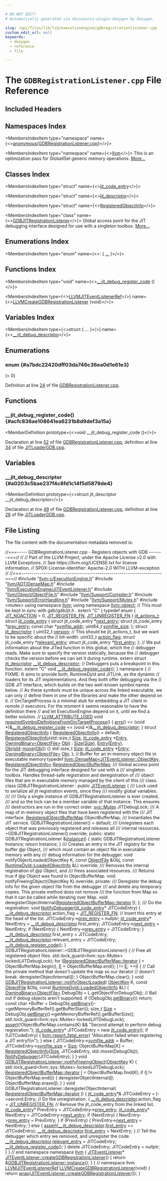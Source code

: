 ```yaml
---

# DO NOT EDIT!
# Automatically generated via docusaurus-plugin-doxygen by Doxygen.

slug: /api/files/lib/lib/executionengine/gdbregistrationlistener-cpp
custom_edit_url: null
keywords:
  - doxygen
  - reference
  - file

---
```





# The `GDBRegistrationListener.cpp` File Reference

<DoxygenPage pluginConfig={pluginConfig}>



## Included Headers

<IncludesList>
<IncludesListItem
  filePath="llvm-c/ExecutionEngine.h"
  permalink="/docs/api/files/include/include/llvm-c/executionengine-h"
  isLocal="true" />
<IncludesListItem
  filePath="llvm/ADT/DenseMap.h"
  permalink="/docs/api/files/include/include/llvm/include/llvm/adt/densemap-h"
  isLocal="true" />
<IncludesListItem
  filePath="llvm/ExecutionEngine/JITEventListener.h"
  permalink="/docs/api/files/include/include/llvm/include/llvm/executionengine/jiteventlistener-h"
  isLocal="true" />
<IncludesListItem
  filePath="llvm/Object/ObjectFile.h"
  permalink="/docs/api/files/include/include/llvm/include/llvm/object/objectfile-h"
  isLocal="true" />
<IncludesListItem
  filePath="llvm/Support/Compiler.h"
  permalink="/docs/api/files/include/include/llvm/include/llvm/support/compiler-h"
  isLocal="true" />
<IncludesListItem
  filePath="llvm/Support/ErrorHandling.h"
  permalink="/docs/api/files/include/include/llvm/include/llvm/support/errorhandling-h"
  isLocal="true" />
<IncludesListItem
  filePath="llvm/Support/Mutex.h"
  permalink="/docs/api/files/include/include/llvm/include/llvm/support/mutex-h"
  isLocal="true" />
<IncludesListItem
  filePath="mutex"
  permalink=""
  isLocal="false" />
</IncludesList>

## Namespaces Index

<MembersIndex>

<MembersIndexItem
  type="namespace"
  name={<><a href="/docs/api/namespaces/anonymous-gdbregistrationlistener-cpp-">anonymous&#123;GDBRegistrationListener.cpp&#125;</a></>}>
</MembersIndexItem>

<MembersIndexItem
  type="namespace"
  name={<><a href="/docs/api/namespaces/llvm">llvm</a></>}>
This is an optimization pass for GlobalISel generic memory operations. <a href="/docs/api/namespaces/llvm/#details">More...</a>
</MembersIndexItem>

</MembersIndex>

## Classes Index

<MembersIndex>

<MembersIndexItem
  type="struct"
  name={<><a href="/docs/api/structs/jit-code-entry">jit_code_entry</a></>}>
</MembersIndexItem>

<MembersIndexItem
  type="struct"
  name={<><a href="/docs/api/structs/jit-descriptor">jit_descriptor</a></>}>
</MembersIndexItem>

<MembersIndexItem
  type="struct"
  name={<><a href="/docs/api/structs/anonymous-namespace-gdbregistrationlistener-cpp-/registeredobjectinfo">RegisteredObjectInfo</a></>}>
</MembersIndexItem>

<MembersIndexItem
  type="class"
  name={<><a href="/docs/api/classes/anonymous-namespace-gdbregistrationlistener-cpp-/gdbjitregistrationlistener">GDBJITRegistrationListener</a></>}>
Global access point for the JIT debugging interface designed for use with a singleton toolbox. <a href="/docs/api/classes/anonymous-namespace-gdbregistrationlistener-cpp-/gdbjitregistrationlistener/#details">More...</a>
</MembersIndexItem>

</MembersIndex>

## Enumerations Index

<MembersIndex>

<MembersIndexItem
  type="enum"
  name={<>:  &#123; <a href="#a7bdc22420dff03da746c36ea0d1e61e3">...</a> &#125;</>}>
</MembersIndexItem>

</MembersIndex>

## Functions Index

<MembersIndex>

<MembersIndexItem
  type="void"
  name={<><a href="#acfc836ae108641ea6231b8d9def3a15a">&#95;&#95;jit&#95;debug&#95;register&#95;code</a> ()</>}>
</MembersIndexItem>

<MembersIndexItem
  type={<><a href="/docs/api/groups/llvmcsupporttypes/#gad4bf262b53178061f7b936e3d1ff43bf">LLVMJITEventListenerRef</a></>}
  name={<><a href="/docs/api/groups/llvmcexecutionengine/#ga9ff6e0b848af7f64c654c8240e1fb4ab">LLVMCreateGDBRegistrationListener</a> (void)</>}>
</MembersIndexItem>

</MembersIndex>

## Variables Index

<MembersIndex>

<MembersIndexItem
  type={<>struct &#123; ... &#125;</>}
  name={<><a href="#a0203c5bae237f4c8fd1c14f5d5879de4">&#95;&#95;jit&#95;debug&#95;descriptor</a></>}>
</MembersIndexItem>

</MembersIndex>


<SectionDefinition>

## Enumerations

### enum  {#a7bdc22420dff03da746c36ea0d1e61e3}

<MemberDefinition
  prototype="enum jit_actions_t ">

<EnumerationList title="Enumeration values">

<Link id="a7bdc22420dff03da746c36ea0d1e61e3ab377153f3ed86c501cb1146c7d22b0d0" />
<EnumerationListItem name="JIT_NOACTION">
 (= 0)
</EnumerationListItem>

<Link id="a7bdc22420dff03da746c36ea0d1e61e3a7ccf38e37a6098410fdc26338f5ff57e" />
<EnumerationListItem name="JIT_REGISTER_FN">

</EnumerationListItem>

<Link id="a7bdc22420dff03da746c36ea0d1e61e3a48c61cea990bfeda4289f748f0f248fc" />
<EnumerationListItem name="JIT_UNREGISTER_FN">

</EnumerationListItem>

</EnumerationList>

Definition at line <a href="#l00024">24</a> of file <a href="/docs/api/files/lib/lib/executionengine/gdbregistrationlistener-cpp">GDBRegistrationListener.cpp</a>.
</MemberDefinition>

</SectionDefinition>

<SectionDefinition>

## Functions

### &#95;&#95;jit&#95;debug&#95;register&#95;code() {#acfc836ae108641ea6231b8d9def3a15a}

<MemberDefinition
  prototype={<>void &#95;&#95;jit&#95;debug&#95;register&#95;code ()</>}>

Declaration at line <a href="#l00052">52</a> of file <a href="/docs/api/files/lib/lib/executionengine/gdbregistrationlistener-cpp">GDBRegistrationListener.cpp</a>, definition at line <a href="/docs/api/files/lib/lib/executionengine/lib/executionengine/orc/lib/executionengine/orc/targetprocess/jitloadergdb-cpp/#l00034">34</a> of file <a href="/docs/api/files/lib/lib/executionengine/lib/executionengine/orc/lib/executionengine/orc/targetprocess/jitloadergdb-cpp">JITLoaderGDB.cpp</a>.
</MemberDefinition>

</SectionDefinition>

<SectionDefinition>

## Variables

### &#95;&#95;jit&#95;debug&#95;descriptor {#a0203c5bae237f4c8fd1c14f5d5879de4}

<MemberDefinition
  prototype={<>struct jit&#95;descriptor &#95;&#95;jit&#95;debug&#95;descriptor</>}>

Declaration at line <a href="#l00049">49</a> of file <a href="/docs/api/files/lib/lib/executionengine/gdbregistrationlistener-cpp">GDBRegistrationListener.cpp</a>, definition at line <a href="/docs/api/files/lib/lib/executionengine/lib/executionengine/orc/lib/executionengine/orc/targetprocess/jitloadergdb-cpp/#l00028">28</a> of file <a href="/docs/api/files/lib/lib/executionengine/lib/executionengine/orc/lib/executionengine/orc/targetprocess/jitloadergdb-cpp">JITLoaderGDB.cpp</a>.
</MemberDefinition>

</SectionDefinition>

## File Listing

The file content with the documentation metadata removed is:

<ProgramListing>

<Link id="l00001" /><CodeLine lineNumber="1"><Highlight kind="comment">//===----- GDBRegistrationListener.cpp - Registers objects with GDB -------===//</Highlight><Highlight kind="normal"></Highlight></CodeLine>
<Link id="l00002" /><CodeLine lineNumber="2"><Highlight kind="normal"></Highlight><Highlight kind="comment">//</Highlight><Highlight kind="normal"></Highlight></CodeLine>
<Link id="l00003" /><CodeLine lineNumber="3"><Highlight kind="normal"></Highlight><Highlight kind="comment">// Part of the LLVM Project, under the Apache License v2.0 with LLVM Exceptions.</Highlight><Highlight kind="normal"></Highlight></CodeLine>
<Link id="l00004" /><CodeLine lineNumber="4"><Highlight kind="normal"></Highlight><Highlight kind="comment">// See https://llvm.org/LICENSE.txt for license information.</Highlight><Highlight kind="normal"></Highlight></CodeLine>
<Link id="l00005" /><CodeLine lineNumber="5"><Highlight kind="normal"></Highlight><Highlight kind="comment">// SPDX-License-Identifier: Apache-2.0 WITH LLVM-exception</Highlight><Highlight kind="normal"></Highlight></CodeLine>
<Link id="l00006" /><CodeLine lineNumber="6"><Highlight kind="normal"></Highlight><Highlight kind="comment">//</Highlight><Highlight kind="normal"></Highlight></CodeLine>
<Link id="l00007" /><CodeLine lineNumber="7"><Highlight kind="normal"></Highlight><Highlight kind="comment">//===----------------------------------------------------------------------===//</Highlight><Highlight kind="normal"></Highlight></CodeLine>
<Link id="l00008" /><CodeLine lineNumber="8"><Highlight kind="normal"></Highlight></CodeLine>
<Link id="l00009" /><CodeLine lineNumber="9"><Highlight kind="normal"></Highlight><Highlight kind="preprocessor">#include &quot;<a href="/docs/api/files/include/include/llvm-c/executionengine-h">llvm-c/ExecutionEngine.h</a>&quot;</Highlight><Highlight kind="normal"></Highlight></CodeLine>
<Link id="l00010" /><CodeLine lineNumber="10"><Highlight kind="normal"></Highlight><Highlight kind="preprocessor">#include &quot;<a href="/docs/api/files/include/include/llvm/include/llvm/adt/densemap-h">llvm/ADT/DenseMap.h</a>&quot;</Highlight><Highlight kind="normal"></Highlight></CodeLine>
<Link id="l00011" /><CodeLine lineNumber="11"><Highlight kind="normal"></Highlight><Highlight kind="preprocessor">#include &quot;<a href="/docs/api/files/include/include/llvm/include/llvm/executionengine/jiteventlistener-h">llvm/ExecutionEngine/JITEventListener.h</a>&quot;</Highlight><Highlight kind="normal"></Highlight></CodeLine>
<Link id="l00012" /><CodeLine lineNumber="12"><Highlight kind="normal"></Highlight><Highlight kind="preprocessor">#include &quot;<a href="/docs/api/files/include/include/llvm/include/llvm/object/objectfile-h">llvm/Object/ObjectFile.h</a>&quot;</Highlight><Highlight kind="normal"></Highlight></CodeLine>
<Link id="l00013" /><CodeLine lineNumber="13"><Highlight kind="normal"></Highlight><Highlight kind="preprocessor">#include &quot;<a href="/docs/api/files/include/include/llvm/include/llvm/support/compiler-h">llvm/Support/Compiler.h</a>&quot;</Highlight><Highlight kind="normal"></Highlight></CodeLine>
<Link id="l00014" /><CodeLine lineNumber="14"><Highlight kind="normal"></Highlight><Highlight kind="preprocessor">#include &quot;<a href="/docs/api/files/include/include/llvm/include/llvm/support/errorhandling-h">llvm/Support/ErrorHandling.h</a>&quot;</Highlight><Highlight kind="normal"></Highlight></CodeLine>
<Link id="l00015" /><CodeLine lineNumber="15"><Highlight kind="normal"></Highlight><Highlight kind="preprocessor">#include &quot;<a href="/docs/api/files/include/include/llvm/include/llvm/support/mutex-h">llvm/Support/Mutex.h</a>&quot;</Highlight><Highlight kind="normal"></Highlight></CodeLine>
<Link id="l00016" /><CodeLine lineNumber="16"><Highlight kind="normal"></Highlight><Highlight kind="preprocessor">#include &lt;mutex&gt;</Highlight><Highlight kind="normal"></Highlight></CodeLine>
<Link id="l00017" /><CodeLine lineNumber="17"><Highlight kind="normal"></Highlight></CodeLine>
<Link id="l00018" /><CodeLine lineNumber="18"><Highlight kind="normal"></Highlight><Highlight kind="keyword">using namespace </Highlight><Highlight kind="normal"><a href="/docs/api/namespaces/llvm">llvm</a>;</Highlight></CodeLine>
<Link id="l00019" /><CodeLine lineNumber="19"><Highlight kind="normal"></Highlight><Highlight kind="keyword">using namespace </Highlight><Highlight kind="normal"><a href="/docs/api/namespaces/llvm/object">llvm::object</a>;</Highlight></CodeLine>
<Link id="l00020" /><CodeLine lineNumber="20"><Highlight kind="normal"></Highlight></CodeLine>
<Link id="l00021" /><CodeLine lineNumber="21"><Highlight kind="normal"></Highlight><Highlight kind="comment">// This must be kept in sync with gdb/gdb/jit.h .</Highlight><Highlight kind="normal"></Highlight></CodeLine>
<Link id="l00022" /><CodeLine lineNumber="22"><Highlight kind="normal"></Highlight><Highlight kind="keyword">extern</Highlight><Highlight kind="normal"> </Highlight><Highlight kind="stringliteral">&quot;C&quot;</Highlight><Highlight kind="normal"> &#123;</Highlight></CodeLine>
<Link id="l00023" /><CodeLine lineNumber="23"><Highlight kind="normal"></Highlight></CodeLine>
<Link id="l00024" /><CodeLine lineNumber="24" lineLink="#a7bdc22420dff03da746c36ea0d1e61e3"><Highlight kind="normal">  </Highlight><Highlight kind="keyword">typedef</Highlight><Highlight kind="normal"> </Highlight><Highlight kind="keyword">enum</Highlight><Highlight kind="normal"> &#123;</Highlight></CodeLine>
<Link id="l00025" /><CodeLine lineNumber="25" lineLink="#a7bdc22420dff03da746c36ea0d1e61e3ab377153f3ed86c501cb1146c7d22b0d0"><Highlight kind="normal">    <a href="/docs/api/files/include/include/llvm/include/llvm/executionengine/include/llvm/executionengine/orc/include/llvm/executionengine/orc/targetprocess/jitloadergdb-h/#a7bdc22420dff03da746c36ea0d1e61e3ab377153f3ed86c501cb1146c7d22b0d0">JIT&#95;NOACTION</a> = 0,</Highlight></CodeLine>
<Link id="l00026" /><CodeLine lineNumber="26" lineLink="#a7bdc22420dff03da746c36ea0d1e61e3a7ccf38e37a6098410fdc26338f5ff57e"><Highlight kind="normal">    <a href="/docs/api/files/include/include/llvm/include/llvm/executionengine/include/llvm/executionengine/orc/include/llvm/executionengine/orc/targetprocess/jitloadergdb-h/#a7bdc22420dff03da746c36ea0d1e61e3a7ccf38e37a6098410fdc26338f5ff57e">JIT&#95;REGISTER&#95;FN</a>,</Highlight></CodeLine>
<Link id="l00027" /><CodeLine lineNumber="27" lineLink="#a7bdc22420dff03da746c36ea0d1e61e3a48c61cea990bfeda4289f748f0f248fc"><Highlight kind="normal">    <a href="/docs/api/files/include/include/llvm/include/llvm/executionengine/include/llvm/executionengine/orc/include/llvm/executionengine/orc/targetprocess/jitloadergdb-h/#a7bdc22420dff03da746c36ea0d1e61e3a48c61cea990bfeda4289f748f0f248fc">JIT&#95;UNREGISTER&#95;FN</a></Highlight></CodeLine>
<Link id="l00028" /><CodeLine lineNumber="28"><Highlight kind="normal">  &#125; <a href="/docs/api/files/include/include/llvm/include/llvm/executionengine/include/llvm/executionengine/orc/include/llvm/executionengine/orc/targetprocess/jitloadergdb-h/#a7bdc22420dff03da746c36ea0d1e61e3">jit&#95;actions&#95;t</a>;</Highlight></CodeLine>
<Link id="l00029" /><CodeLine lineNumber="29"><Highlight kind="normal"></Highlight></CodeLine>
<Link id="l00030" /><CodeLine lineNumber="30"><Highlight kind="normal">  </Highlight><Highlight kind="keyword">struct </Highlight><Highlight kind="normal"><a href="/docs/api/structs/jit-code-entry">jit&#95;code&#95;entry</a> &#123;</Highlight></CodeLine>
<Link id="l00031" /><CodeLine lineNumber="31"><Highlight kind="normal">    </Highlight><Highlight kind="keyword">struct </Highlight><Highlight kind="normal">jit&#95;code&#95;entry &#42;<a href="/docs/api/structs/jit-code-entry/#af8d9022c7880fcb0cfe18807d9232b62">next&#95;entry</a>;</Highlight></CodeLine>
<Link id="l00032" /><CodeLine lineNumber="32"><Highlight kind="normal">    </Highlight><Highlight kind="keyword">struct </Highlight><Highlight kind="normal">jit&#95;code&#95;entry &#42;<a href="/docs/api/structs/jit-code-entry/#a25cdb6113b18a2bec6ead7a8d9d4624c">prev&#95;entry</a>;</Highlight></CodeLine>
<Link id="l00033" /><CodeLine lineNumber="33"><Highlight kind="normal">    </Highlight><Highlight kind="keyword">const</Highlight><Highlight kind="normal"> </Highlight><Highlight kind="keywordtype">char</Highlight><Highlight kind="normal"> &#42;<a href="/docs/api/structs/jit-code-entry/#a60186e403eff321111fb57d7b461b618">symfile&#95;addr</a>;</Highlight></CodeLine>
<Link id="l00034" /><CodeLine lineNumber="34"><Highlight kind="normal">    uint64&#95;t <a href="/docs/api/structs/jit-code-entry/#aad8fa2b15fe70092d6fdd41ff48e1f76">symfile&#95;size</a>;</Highlight></CodeLine>
<Link id="l00035" /><CodeLine lineNumber="35"><Highlight kind="normal">  &#125;;</Highlight></CodeLine>
<Link id="l00036" /><CodeLine lineNumber="36"><Highlight kind="normal"></Highlight></CodeLine>
<Link id="l00037" /><CodeLine lineNumber="37"><Highlight kind="normal">  </Highlight><Highlight kind="keyword">struct </Highlight><Highlight kind="normal"><a href="/docs/api/structs/jit-descriptor">jit&#95;descriptor</a> &#123;</Highlight></CodeLine>
<Link id="l00038" /><CodeLine lineNumber="38"><Highlight kind="normal">    uint32&#95;t <a href="/docs/api/structs/jit-descriptor/#a99a4d52c382bfded369e98acc42b38c7">version</a>;</Highlight></CodeLine>
<Link id="l00039" /><CodeLine lineNumber="39"><Highlight kind="normal">    </Highlight><Highlight kind="comment">// This should be jit&#95;actions&#95;t, but we want to be specific about the</Highlight><Highlight kind="normal"></Highlight></CodeLine>
<Link id="l00040" /><CodeLine lineNumber="40"><Highlight kind="normal">    </Highlight><Highlight kind="comment">// bit-width.</Highlight><Highlight kind="normal"></Highlight></CodeLine>
<Link id="l00041" /><CodeLine lineNumber="41"><Highlight kind="normal">    uint32&#95;t <a href="/docs/api/structs/jit-descriptor/#a5caa0e4b5007a2b528343dab212f061c">action&#95;flag</a>;</Highlight></CodeLine>
<Link id="l00042" /><CodeLine lineNumber="42"><Highlight kind="normal">    </Highlight><Highlight kind="keyword">struct </Highlight><Highlight kind="normal">jit&#95;code&#95;entry &#42;<a href="/docs/api/structs/jit-descriptor/#a7a0bc42c373fa0cfb2bf738ab46ed0dc">relevant&#95;entry</a>;</Highlight></CodeLine>
<Link id="l00043" /><CodeLine lineNumber="43"><Highlight kind="normal">    </Highlight><Highlight kind="keyword">struct </Highlight><Highlight kind="normal">jit&#95;code&#95;entry &#42;<a href="/docs/api/structs/jit-descriptor/#ac6ae34e02f100d3bc2ce588ba1238f9b">first&#95;entry</a>;</Highlight></CodeLine>
<Link id="l00044" /><CodeLine lineNumber="44"><Highlight kind="normal">  &#125;;</Highlight></CodeLine>
<Link id="l00045" /><CodeLine lineNumber="45"><Highlight kind="normal"></Highlight></CodeLine>
<Link id="l00046" /><CodeLine lineNumber="46"><Highlight kind="normal">  </Highlight><Highlight kind="comment">// We put information about the JITed function in this global, which the</Highlight><Highlight kind="normal"></Highlight></CodeLine>
<Link id="l00047" /><CodeLine lineNumber="47"><Highlight kind="normal">  </Highlight><Highlight kind="comment">// debugger reads.  Make sure to specify the version statically, because the</Highlight><Highlight kind="normal"></Highlight></CodeLine>
<Link id="l00048" /><CodeLine lineNumber="48"><Highlight kind="normal">  </Highlight><Highlight kind="comment">// debugger checks the version before we can set it during runtime.</Highlight><Highlight kind="normal"></Highlight></CodeLine>
<Link id="l00049" /><CodeLine lineNumber="49"><Highlight kind="normal">  </Highlight><Highlight kind="keyword">extern</Highlight><Highlight kind="normal"> </Highlight><Highlight kind="keyword">struct </Highlight><Highlight kind="normal"><a href="/docs/api/structs/jit-descriptor">jit&#95;descriptor</a> <a href="#a0203c5bae237f4c8fd1c14f5d5879de4">&#95;&#95;jit&#95;debug&#95;descriptor</a>;</Highlight></CodeLine>
<Link id="l00050" /><CodeLine lineNumber="50"><Highlight kind="normal"></Highlight></CodeLine>
<Link id="l00051" /><CodeLine lineNumber="51"><Highlight kind="normal">  </Highlight><Highlight kind="comment">// Debuggers puts a breakpoint in this function.</Highlight><Highlight kind="normal"></Highlight></CodeLine>
<Link id="l00052" /><CodeLine lineNumber="52"><Highlight kind="normal">  </Highlight><Highlight kind="keyword">extern</Highlight><Highlight kind="normal"> </Highlight><Highlight kind="stringliteral">&quot;C&quot;</Highlight><Highlight kind="normal"> </Highlight><Highlight kind="keywordtype">void</Highlight><Highlight kind="normal"> <a href="#acfc836ae108641ea6231b8d9def3a15a">&#95;&#95;jit&#95;debug&#95;register&#95;code</a>();</Highlight></CodeLine>
<Link id="l00053" /><CodeLine lineNumber="53"><Highlight kind="normal">&#125;</Highlight></CodeLine>
<Link id="l00054" /><CodeLine lineNumber="54"><Highlight kind="normal"></Highlight></CodeLine>
<Link id="l00055" /><CodeLine lineNumber="55" lineLink="/docs/api/namespaces/anonymous-gdbregistrationlistener-cpp-"><Highlight kind="normal"></Highlight><Highlight kind="keyword">namespace </Highlight><Highlight kind="normal">&#123;</Highlight></CodeLine>
<Link id="l00056" /><CodeLine lineNumber="56"><Highlight kind="normal"></Highlight></CodeLine>
<Link id="l00057" /><CodeLine lineNumber="57"><Highlight kind="normal"></Highlight><Highlight kind="comment">// FIXME: lli aims to provide both, RuntimeDyld and JITLink, as the dynamic</Highlight><Highlight kind="normal"></Highlight></CodeLine>
<Link id="l00058" /><CodeLine lineNumber="58"><Highlight kind="normal"></Highlight><Highlight kind="comment">// loaders for its JIT implementations. And they both offer debugging via the</Highlight><Highlight kind="normal"></Highlight></CodeLine>
<Link id="l00059" /><CodeLine lineNumber="59"><Highlight kind="normal"></Highlight><Highlight kind="comment">// GDB JIT interface, which builds on the two well-known symbol names below.</Highlight><Highlight kind="normal"></Highlight></CodeLine>
<Link id="l00060" /><CodeLine lineNumber="60"><Highlight kind="normal"></Highlight><Highlight kind="comment">// As these symbols must be unique across the linked executable, we can only</Highlight><Highlight kind="normal"></Highlight></CodeLine>
<Link id="l00061" /><CodeLine lineNumber="61"><Highlight kind="normal"></Highlight><Highlight kind="comment">// define them in one of the libraries and make the other depend on it.</Highlight><Highlight kind="normal"></Highlight></CodeLine>
<Link id="l00062" /><CodeLine lineNumber="62"><Highlight kind="normal"></Highlight><Highlight kind="comment">// OrcTargetProcess is a minimal stub for embedding a JIT client in remote</Highlight><Highlight kind="normal"></Highlight></CodeLine>
<Link id="l00063" /><CodeLine lineNumber="63"><Highlight kind="normal"></Highlight><Highlight kind="comment">// executors. For the moment it seems reasonable to have the definition there</Highlight><Highlight kind="normal"></Highlight></CodeLine>
<Link id="l00064" /><CodeLine lineNumber="64"><Highlight kind="normal"></Highlight><Highlight kind="comment">// and let ExecutionEngine depend on it, until we find a better solution.</Highlight><Highlight kind="normal"></Highlight></CodeLine>
<Link id="l00065" /><CodeLine lineNumber="65"><Highlight kind="normal"></Highlight><Highlight kind="comment">//</Highlight><Highlight kind="normal"></Highlight></CodeLine>
<Link id="l00066" /><CodeLine lineNumber="66" lineLink="/docs/api/namespaces/anonymous-gdbregistrationlistener-cpp-/#aed8b12338da2e3c7fb1d304c36637450"><Highlight kind="normal"><a href="/docs/api/files/include/include/llvm/include/llvm/support/compiler-h/#a6881c00738b22a600dfee25a1c32dab3">LLVM&#95;ATTRIBUTE&#95;USED</a> </Highlight><Highlight kind="keywordtype">void</Highlight><Highlight kind="normal"> <a href="/docs/api/namespaces/anonymous-gdbregistrationlistener-cpp-/#aed8b12338da2e3c7fb1d304c36637450">requiredSymbolDefinitionsFromOrcTargetProcess</a>() &#123;</Highlight></CodeLine>
<Link id="l00067" /><CodeLine lineNumber="67"><Highlight kind="normal">  <a href="/docs/api/namespaces/llvm/#a9a7b5c68c90f85baaedaa854cc5002cc">errs</a>() &lt;&lt; (</Highlight><Highlight kind="keywordtype">void</Highlight><Highlight kind="normal"> &#42;)&amp;<a href="#acfc836ae108641ea6231b8d9def3a15a">&#95;&#95;jit&#95;debug&#95;register&#95;code</a></Highlight></CodeLine>
<Link id="l00068" /><CodeLine lineNumber="68"><Highlight kind="normal">         &lt;&lt; (</Highlight><Highlight kind="keywordtype">void</Highlight><Highlight kind="normal"> &#42;)&amp;<a href="#a0203c5bae237f4c8fd1c14f5d5879de4">&#95;&#95;jit&#95;debug&#95;descriptor</a>;</Highlight></CodeLine>
<Link id="l00069" /><CodeLine lineNumber="69"><Highlight kind="normal">&#125;</Highlight></CodeLine>
<Link id="l00070" /><CodeLine lineNumber="70"><Highlight kind="normal"></Highlight></CodeLine>
<Link id="l00071" /><CodeLine lineNumber="71" lineLink="/docs/api/structs/anonymous-namespace-gdbregistrationlistener-cpp-/registeredobjectinfo"><Highlight kind="normal"></Highlight><Highlight kind="keyword">struct </Highlight><Highlight kind="normal"><a href="/docs/api/structs/anonymous-namespace-gdbregistrationlistener-cpp-/registeredobjectinfo/#a395959a81a363d412506d58dc7901eb5">RegisteredObjectInfo</a> &#123;</Highlight></CodeLine>
<Link id="l00072" /><CodeLine lineNumber="72" lineLink="/docs/api/structs/anonymous-namespace-gdbregistrationlistener-cpp-/registeredobjectinfo/#a395959a81a363d412506d58dc7901eb5"><Highlight kind="normal">  <a href="/docs/api/structs/anonymous-namespace-gdbregistrationlistener-cpp-/registeredobjectinfo/#a395959a81a363d412506d58dc7901eb5">RegisteredObjectInfo</a>() = </Highlight><Highlight kind="keywordflow">default</Highlight><Highlight kind="normal">;</Highlight></CodeLine>
<Link id="l00073" /><CodeLine lineNumber="73"><Highlight kind="normal"></Highlight></CodeLine>
<Link id="l00074" /><CodeLine lineNumber="74" lineLink="/docs/api/structs/anonymous-namespace-gdbregistrationlistener-cpp-/registeredobjectinfo/#a1e40558060b2b1456512d926515b1601"><Highlight kind="normal">  <a href="/docs/api/structs/anonymous-namespace-gdbregistrationlistener-cpp-/registeredobjectinfo/#a1e40558060b2b1456512d926515b1601">RegisteredObjectInfo</a>(std::size&#95;t <a href="/docs/api/structs/anonymous-namespace-gdbregistrationlistener-cpp-/registeredobjectinfo/#a37da4b6926920500fe9d8fa30f1fa0a7">Size</a>, <a href="/docs/api/structs/jit-code-entry">jit&#95;code&#95;entry</a> &#42;<a href="/docs/api/structs/anonymous-namespace-gdbregistrationlistener-cpp-/registeredobjectinfo/#a39bd968476cac1cabf260e40a1eaa11c">Entry</a>,</Highlight></CodeLine>
<Link id="l00075" /><CodeLine lineNumber="75"><Highlight kind="normal">                       <a href="/docs/api/classes/llvm/object/owningbinary">OwningBinary&lt;ObjectFile&gt;</a> <a href="/docs/api/structs/anonymous-namespace-gdbregistrationlistener-cpp-/registeredobjectinfo/#a31ffa18f8fdd4d5db8b46b296c484344">Obj</a>)</Highlight></CodeLine>
<Link id="l00076" /><CodeLine lineNumber="76"><Highlight kind="normal">    : <a href="/docs/api/structs/anonymous-namespace-gdbregistrationlistener-cpp-/registeredobjectinfo/#a37da4b6926920500fe9d8fa30f1fa0a7">Size</a>(<a href="/docs/api/structs/anonymous-namespace-gdbregistrationlistener-cpp-/registeredobjectinfo/#a37da4b6926920500fe9d8fa30f1fa0a7">Size</a>), <a href="/docs/api/structs/anonymous-namespace-gdbregistrationlistener-cpp-/registeredobjectinfo/#a39bd968476cac1cabf260e40a1eaa11c">Entry</a>(<a href="/docs/api/structs/anonymous-namespace-gdbregistrationlistener-cpp-/registeredobjectinfo/#a39bd968476cac1cabf260e40a1eaa11c">Entry</a>), <a href="/docs/api/structs/anonymous-namespace-gdbregistrationlistener-cpp-/registeredobjectinfo/#a31ffa18f8fdd4d5db8b46b296c484344">Obj</a>(<a href="/docs/api/namespaces/std">std</a>::<a href="/docs/api/namespaces/llvm/#abfc9c7ecf70f66901e439f7c04ef3dbb">move</a>(<a href="/docs/api/structs/anonymous-namespace-gdbregistrationlistener-cpp-/registeredobjectinfo/#a31ffa18f8fdd4d5db8b46b296c484344">Obj</a>)) &#123;&#125;</Highlight></CodeLine>
<Link id="l00077" /><CodeLine lineNumber="77"><Highlight kind="normal"></Highlight></CodeLine>
<Link id="l00078" /><CodeLine lineNumber="78" lineLink="/docs/api/structs/anonymous-namespace-gdbregistrationlistener-cpp-/registeredobjectinfo/#a37da4b6926920500fe9d8fa30f1fa0a7"><Highlight kind="normal">  std::size&#95;t <a href="/docs/api/structs/anonymous-namespace-gdbregistrationlistener-cpp-/registeredobjectinfo/#a37da4b6926920500fe9d8fa30f1fa0a7">Size</a>;</Highlight></CodeLine>
<Link id="l00079" /><CodeLine lineNumber="79" lineLink="/docs/api/structs/anonymous-namespace-gdbregistrationlistener-cpp-/registeredobjectinfo/#a39bd968476cac1cabf260e40a1eaa11c"><Highlight kind="normal">  <a href="/docs/api/structs/jit-code-entry">jit&#95;code&#95;entry</a> &#42;<a href="/docs/api/structs/anonymous-namespace-gdbregistrationlistener-cpp-/registeredobjectinfo/#a39bd968476cac1cabf260e40a1eaa11c">Entry</a>;</Highlight></CodeLine>
<Link id="l00080" /><CodeLine lineNumber="80" lineLink="/docs/api/structs/anonymous-namespace-gdbregistrationlistener-cpp-/registeredobjectinfo/#a31ffa18f8fdd4d5db8b46b296c484344"><Highlight kind="normal">  <a href="/docs/api/classes/llvm/object/owningbinary">OwningBinary&lt;ObjectFile&gt;</a> <a href="/docs/api/structs/anonymous-namespace-gdbregistrationlistener-cpp-/registeredobjectinfo/#a31ffa18f8fdd4d5db8b46b296c484344">Obj</a>;</Highlight></CodeLine>
<Link id="l00081" /><CodeLine lineNumber="81"><Highlight kind="normal">&#125;;</Highlight></CodeLine>
<Link id="l00082" /><CodeLine lineNumber="82"><Highlight kind="normal"></Highlight></CodeLine>
<Link id="l00083" /><CodeLine lineNumber="83"><Highlight kind="normal"></Highlight><Highlight kind="comment">// Buffer for an in-memory object file in executable memory</Highlight><Highlight kind="normal"></Highlight></CodeLine>
<Link id="l00084" /><CodeLine lineNumber="84"><Highlight kind="normal"></Highlight><Highlight kind="keyword">typedef</Highlight><Highlight kind="normal"> <a href="/docs/api/classes/llvm/densemap">llvm::DenseMap&lt;JITEventListener::ObjectKey, RegisteredObjectInfo&gt;</a></Highlight></CodeLine>
<Link id="l00085" /><CodeLine lineNumber="85" lineLink="/docs/api/namespaces/anonymous-gdbregistrationlistener-cpp-/#ad24beec920a5d33ddb8f0d2af143b376"><Highlight kind="normal">    <a href="/docs/api/namespaces/anonymous-gdbregistrationlistener-cpp-/#ad24beec920a5d33ddb8f0d2af143b376">RegisteredObjectBufferMap</a>;</Highlight></CodeLine>
<Link id="l00086" /><CodeLine lineNumber="86"><Highlight kind="normal"></Highlight><Highlight kind="comment"></Highlight></CodeLine>
<Link id="l00087" /><CodeLine lineNumber="87"><Highlight kind="comment">/// Global access point for the JIT debugging interface designed for use with a</Highlight></CodeLine>
<Link id="l00088" /><CodeLine lineNumber="88"><Highlight kind="comment">/// singleton toolbox. Handles thread-safe registration and deregistration of</Highlight></CodeLine>
<Link id="l00089" /><CodeLine lineNumber="89"><Highlight kind="comment">/// object files that are in executable memory managed by the client of this</Highlight></CodeLine>
<Link id="l00090" /><CodeLine lineNumber="90"><Highlight kind="comment">/// class.</Highlight><Highlight kind="normal"></Highlight></CodeLine>
<Link id="l00091" /><CodeLine lineNumber="91" lineLink="/docs/api/classes/anonymous-namespace-gdbregistrationlistener-cpp-/gdbjitregistrationlistener"><Highlight kind="normal"></Highlight><Highlight kind="keyword">class </Highlight><Highlight kind="normal">GDBJITRegistrationListener : </Highlight><Highlight kind="keyword">public</Highlight><Highlight kind="normal"> <a href="/docs/api/classes/llvm/jiteventlistener/#a01ee72597bbb2b490cf27892d4509add">JITEventListener</a> &#123;</Highlight><Highlight kind="comment"></Highlight></CodeLine>
<Link id="l00092" /><CodeLine lineNumber="92"><Highlight kind="comment">  /// Lock used to serialize all jit registration events, since they</Highlight></CodeLine>
<Link id="l00093" /><CodeLine lineNumber="93"><Highlight kind="comment">  /// modify global variables.</Highlight></CodeLine>
<Link id="l00094" /><CodeLine lineNumber="94"><Highlight kind="comment">  ///</Highlight></CodeLine>
<Link id="l00095" /><CodeLine lineNumber="95"><Highlight kind="comment">  /// Only a single instance of GDBJITRegistrationListener is ever created,</Highlight></CodeLine>
<Link id="l00096" /><CodeLine lineNumber="96"><Highlight kind="comment">  /// and so the lock can be a member variable of that instance. This ensures</Highlight></CodeLine>
<Link id="l00097" /><CodeLine lineNumber="97"><Highlight kind="comment">  /// destructors are run in the correct order.</Highlight><Highlight kind="normal"></Highlight></CodeLine>
<Link id="l00098" /><CodeLine lineNumber="98"><Highlight kind="normal">  <a href="/docs/api/namespaces/llvm/sys/#a52d48084c5b60251870b6118e4670fee">sys::Mutex</a> JITDebugLock;</Highlight></CodeLine>
<Link id="l00099" /><CodeLine lineNumber="99"><Highlight kind="normal"></Highlight><Highlight kind="comment"></Highlight></CodeLine>
<Link id="l00100" /><CodeLine lineNumber="100"><Highlight kind="comment">  /// A map of in-memory object files that have been registered with the</Highlight></CodeLine>
<Link id="l00101" /><CodeLine lineNumber="101"><Highlight kind="comment">  /// JIT interface.</Highlight><Highlight kind="normal"></Highlight></CodeLine>
<Link id="l00102" /><CodeLine lineNumber="102"><Highlight kind="normal">  <a href="/docs/api/namespaces/anonymous-gdbregistrationlistener-cpp-/#ad24beec920a5d33ddb8f0d2af143b376">RegisteredObjectBufferMap</a> ObjectBufferMap;</Highlight></CodeLine>
<Link id="l00103" /><CodeLine lineNumber="103"><Highlight kind="normal"></Highlight><Highlight kind="comment"></Highlight></CodeLine>
<Link id="l00104" /><CodeLine lineNumber="104"><Highlight kind="comment">  /// Instantiates the JIT service.</Highlight><Highlight kind="normal"></Highlight></CodeLine>
<Link id="l00105" /><CodeLine lineNumber="105"><Highlight kind="normal">  GDBJITRegistrationListener() = </Highlight><Highlight kind="keywordflow">default</Highlight><Highlight kind="normal">;</Highlight></CodeLine>
<Link id="l00106" /><CodeLine lineNumber="106"><Highlight kind="normal"></Highlight><Highlight kind="comment"></Highlight></CodeLine>
<Link id="l00107" /><CodeLine lineNumber="107"><Highlight kind="comment">  /// Unregisters each object that was previously registered and releases all</Highlight></CodeLine>
<Link id="l00108" /><CodeLine lineNumber="108"><Highlight kind="comment">  /// internal resources.</Highlight><Highlight kind="normal"></Highlight></CodeLine>
<Link id="l00109" /><CodeLine lineNumber="109"><Highlight kind="normal">  ~GDBJITRegistrationListener() </Highlight><Highlight kind="keyword">override</Highlight><Highlight kind="normal">;</Highlight></CodeLine>
<Link id="l00110" /><CodeLine lineNumber="110"><Highlight kind="normal"></Highlight></CodeLine>
<Link id="l00111" /><CodeLine lineNumber="111"><Highlight kind="normal"></Highlight><Highlight kind="keyword">public</Highlight><Highlight kind="normal">:</Highlight></CodeLine>
<Link id="l00112" /><CodeLine lineNumber="112" lineLink="/docs/api/classes/anonymous-namespace-gdbregistrationlistener-cpp-/gdbjitregistrationlistener/#a02ab9f0e6bafa6a158c61ca0a442f1cd"><Highlight kind="normal">  </Highlight><Highlight kind="keyword">static</Highlight><Highlight kind="normal"> GDBJITRegistrationListener &amp;<a href="/docs/api/classes/anonymous-namespace-gdbregistrationlistener-cpp-/gdbjitregistrationlistener/#a02ab9f0e6bafa6a158c61ca0a442f1cd">instance</a>() &#123;</Highlight></CodeLine>
<Link id="l00113" /><CodeLine lineNumber="113"><Highlight kind="normal">    </Highlight><Highlight kind="keyword">static</Highlight><Highlight kind="normal"> GDBJITRegistrationListener Instance;</Highlight></CodeLine>
<Link id="l00114" /><CodeLine lineNumber="114"><Highlight kind="normal">    </Highlight><Highlight kind="keywordflow">return</Highlight><Highlight kind="normal"> Instance;</Highlight></CodeLine>
<Link id="l00115" /><CodeLine lineNumber="115"><Highlight kind="normal">  &#125;</Highlight></CodeLine>
<Link id="l00116" /><CodeLine lineNumber="116"><Highlight kind="normal"></Highlight><Highlight kind="comment"></Highlight></CodeLine>
<Link id="l00117" /><CodeLine lineNumber="117"><Highlight kind="comment">  /// Creates an entry in the JIT registry for the buffer @p Object,</Highlight></CodeLine>
<Link id="l00118" /><CodeLine lineNumber="118"><Highlight kind="comment">  /// which must contain an object file in executable memory with any</Highlight></CodeLine>
<Link id="l00119" /><CodeLine lineNumber="119"><Highlight kind="comment">  /// debug information for the debugger.</Highlight><Highlight kind="normal"></Highlight></CodeLine>
<Link id="l00120" /><CodeLine lineNumber="120"><Highlight kind="normal">  </Highlight><Highlight kind="keywordtype">void</Highlight><Highlight kind="normal"> notifyObjectLoaded(ObjectKey K, </Highlight><Highlight kind="keyword">const</Highlight><Highlight kind="normal"> <a href="/docs/api/classes/llvm/object/objectfile">ObjectFile</a> &amp;Obj,</Highlight></CodeLine>
<Link id="l00121" /><CodeLine lineNumber="121"><Highlight kind="normal">                          </Highlight><Highlight kind="keyword">const</Highlight><Highlight kind="normal"> <a href="/docs/api/classes/llvm/runtimedyld/loadedobjectinfo">RuntimeDyld::LoadedObjectInfo</a> &amp;L) </Highlight><Highlight kind="keyword">override</Highlight><Highlight kind="normal">;</Highlight></CodeLine>
<Link id="l00122" /><CodeLine lineNumber="122"><Highlight kind="normal"></Highlight><Highlight kind="comment"></Highlight></CodeLine>
<Link id="l00123" /><CodeLine lineNumber="123"><Highlight kind="comment">  /// Removes the internal registration of @p Object, and</Highlight></CodeLine>
<Link id="l00124" /><CodeLine lineNumber="124"><Highlight kind="comment">  /// frees associated resources.</Highlight></CodeLine>
<Link id="l00125" /><CodeLine lineNumber="125"><Highlight kind="comment">  /// Returns true if @p Object was found in ObjectBufferMap.</Highlight><Highlight kind="normal"></Highlight></CodeLine>
<Link id="l00126" /><CodeLine lineNumber="126"><Highlight kind="normal">  </Highlight><Highlight kind="keywordtype">void</Highlight><Highlight kind="normal"> notifyFreeingObject(ObjectKey K) </Highlight><Highlight kind="keyword">override</Highlight><Highlight kind="normal">;</Highlight></CodeLine>
<Link id="l00127" /><CodeLine lineNumber="127"><Highlight kind="normal"></Highlight></CodeLine>
<Link id="l00128" /><CodeLine lineNumber="128"><Highlight kind="normal"></Highlight><Highlight kind="keyword">private</Highlight><Highlight kind="normal">:</Highlight><Highlight kind="comment"></Highlight></CodeLine>
<Link id="l00129" /><CodeLine lineNumber="129"><Highlight kind="comment">  /// Deregister the debug info for the given object file from the debugger</Highlight></CodeLine>
<Link id="l00130" /><CodeLine lineNumber="130"><Highlight kind="comment">  /// and delete any temporary copies.  This private method does not remove</Highlight></CodeLine>
<Link id="l00131" /><CodeLine lineNumber="131"><Highlight kind="comment">  /// the function from Map so that it can be called while iterating over Map.</Highlight><Highlight kind="normal"></Highlight></CodeLine>
<Link id="l00132" /><CodeLine lineNumber="132"><Highlight kind="normal">  </Highlight><Highlight kind="keywordtype">void</Highlight><Highlight kind="normal"> deregisterObjectInternal(<a href="/docs/api/classes/llvm/densemapbase/#a214e872d61db2ea8cb023f127cafd0b9">RegisteredObjectBufferMap::iterator</a> <a href="/docs/api/files/lib/lib/support/md5-cpp/#ac0eafdc9ee161b71e7af98af736952fd">I</a>);</Highlight></CodeLine>
<Link id="l00133" /><CodeLine lineNumber="133"><Highlight kind="normal">&#125;;</Highlight></CodeLine>
<Link id="l00134" /><CodeLine lineNumber="134"><Highlight kind="normal"></Highlight><Highlight kind="comment"></Highlight></CodeLine>
<Link id="l00135" /><CodeLine lineNumber="135"><Highlight kind="comment">/// Do the registration.</Highlight><Highlight kind="normal"></Highlight></CodeLine>
<Link id="l00136" /><CodeLine lineNumber="136" lineLink="/docs/api/namespaces/anonymous-gdbregistrationlistener-cpp-/#ac04610af527ea2371b9c4aad7a11b539"><Highlight kind="normal"></Highlight><Highlight kind="keywordtype">void</Highlight><Highlight kind="normal"> <a href="/docs/api/namespaces/anonymous-gdbregistrationlistener-cpp-/#ac04610af527ea2371b9c4aad7a11b539">NotifyDebugger</a>(<a href="/docs/api/structs/jit-code-entry">jit&#95;code&#95;entry</a>&#42; JITCodeEntry) &#123;</Highlight></CodeLine>
<Link id="l00137" /><CodeLine lineNumber="137"><Highlight kind="normal">  <a href="#a0203c5bae237f4c8fd1c14f5d5879de4">&#95;&#95;jit&#95;debug&#95;descriptor</a>.action&#95;flag = <a href="/docs/api/files/include/include/llvm/include/llvm/executionengine/include/llvm/executionengine/orc/include/llvm/executionengine/orc/targetprocess/jitloadergdb-h/#a7bdc22420dff03da746c36ea0d1e61e3a7ccf38e37a6098410fdc26338f5ff57e">JIT&#95;REGISTER&#95;FN</a>;</Highlight></CodeLine>
<Link id="l00138" /><CodeLine lineNumber="138"><Highlight kind="normal"></Highlight></CodeLine>
<Link id="l00139" /><CodeLine lineNumber="139"><Highlight kind="normal">  </Highlight><Highlight kind="comment">// Insert this entry at the head of the list.</Highlight><Highlight kind="normal"></Highlight></CodeLine>
<Link id="l00140" /><CodeLine lineNumber="140"><Highlight kind="normal">  JITCodeEntry-&gt;<a href="/docs/api/structs/jit-code-entry/#a25cdb6113b18a2bec6ead7a8d9d4624c">prev&#95;entry</a> = </Highlight><Highlight kind="keyword">nullptr</Highlight><Highlight kind="normal">;</Highlight></CodeLine>
<Link id="l00141" /><CodeLine lineNumber="141"><Highlight kind="normal">  <a href="/docs/api/structs/jit-code-entry">jit&#95;code&#95;entry</a>&#42; NextEntry = <a href="#a0203c5bae237f4c8fd1c14f5d5879de4">&#95;&#95;jit&#95;debug&#95;descriptor</a>.first&#95;entry;</Highlight></CodeLine>
<Link id="l00142" /><CodeLine lineNumber="142"><Highlight kind="normal">  JITCodeEntry-&gt;<a href="/docs/api/structs/jit-code-entry/#af8d9022c7880fcb0cfe18807d9232b62">next&#95;entry</a> = NextEntry;</Highlight></CodeLine>
<Link id="l00143" /><CodeLine lineNumber="143"><Highlight kind="normal">  </Highlight><Highlight kind="keywordflow">if</Highlight><Highlight kind="normal"> (NextEntry) &#123;</Highlight></CodeLine>
<Link id="l00144" /><CodeLine lineNumber="144"><Highlight kind="normal">    NextEntry-&gt;<a href="/docs/api/structs/jit-code-entry/#a25cdb6113b18a2bec6ead7a8d9d4624c">prev&#95;entry</a> = JITCodeEntry;</Highlight></CodeLine>
<Link id="l00145" /><CodeLine lineNumber="145"><Highlight kind="normal">  &#125;</Highlight></CodeLine>
<Link id="l00146" /><CodeLine lineNumber="146"><Highlight kind="normal">  <a href="#a0203c5bae237f4c8fd1c14f5d5879de4">&#95;&#95;jit&#95;debug&#95;descriptor</a>.first&#95;entry = JITCodeEntry;</Highlight></CodeLine>
<Link id="l00147" /><CodeLine lineNumber="147"><Highlight kind="normal">  <a href="#a0203c5bae237f4c8fd1c14f5d5879de4">&#95;&#95;jit&#95;debug&#95;descriptor</a>.relevant&#95;entry = JITCodeEntry;</Highlight></CodeLine>
<Link id="l00148" /><CodeLine lineNumber="148"><Highlight kind="normal">  <a href="#acfc836ae108641ea6231b8d9def3a15a">&#95;&#95;jit&#95;debug&#95;register&#95;code</a>();</Highlight></CodeLine>
<Link id="l00149" /><CodeLine lineNumber="149"><Highlight kind="normal">&#125;</Highlight></CodeLine>
<Link id="l00150" /><CodeLine lineNumber="150"><Highlight kind="normal"></Highlight></CodeLine>
<Link id="l00151" /><CodeLine lineNumber="151"><Highlight kind="normal">GDBJITRegistrationListener::~GDBJITRegistrationListener() &#123;</Highlight></CodeLine>
<Link id="l00152" /><CodeLine lineNumber="152"><Highlight kind="normal">  </Highlight><Highlight kind="comment">// Free all registered object files.</Highlight><Highlight kind="normal"></Highlight></CodeLine>
<Link id="l00153" /><CodeLine lineNumber="153"><Highlight kind="normal">  std::lock&#95;guard&lt;llvm::sys::Mutex&gt; locked(JITDebugLock);</Highlight></CodeLine>
<Link id="l00154" /><CodeLine lineNumber="154"><Highlight kind="normal">  </Highlight><Highlight kind="keywordflow">for</Highlight><Highlight kind="normal"> (<a href="/docs/api/classes/llvm/densemapbase/#a214e872d61db2ea8cb023f127cafd0b9">RegisteredObjectBufferMap::iterator</a> <a href="/docs/api/files/lib/lib/support/md5-cpp/#ac0eafdc9ee161b71e7af98af736952fd">I</a> = ObjectBufferMap.begin(),</Highlight></CodeLine>
<Link id="l00155" /><CodeLine lineNumber="155"><Highlight kind="normal">                                           <a href="/docs/api/files/lib/lib/ir/builtingcs-cpp/#abb2b3a60ccc38a28239e19a1646e0c8a">E</a> = ObjectBufferMap.end();</Highlight></CodeLine>
<Link id="l00156" /><CodeLine lineNumber="156"><Highlight kind="normal">       <a href="/docs/api/files/lib/lib/support/md5-cpp/#ac0eafdc9ee161b71e7af98af736952fd">I</a> != <a href="/docs/api/files/lib/lib/ir/builtingcs-cpp/#abb2b3a60ccc38a28239e19a1646e0c8a">E</a>; ++<a href="/docs/api/files/lib/lib/support/md5-cpp/#ac0eafdc9ee161b71e7af98af736952fd">I</a>) &#123;</Highlight></CodeLine>
<Link id="l00157" /><CodeLine lineNumber="157"><Highlight kind="normal">    </Highlight><Highlight kind="comment">// Call the private method that doesn&#39;t update the map so our iterator</Highlight><Highlight kind="normal"></Highlight></CodeLine>
<Link id="l00158" /><CodeLine lineNumber="158"><Highlight kind="normal">    </Highlight><Highlight kind="comment">// doesn&#39;t break.</Highlight><Highlight kind="normal"></Highlight></CodeLine>
<Link id="l00159" /><CodeLine lineNumber="159"><Highlight kind="normal">    deregisterObjectInternal(<a href="/docs/api/files/lib/lib/support/md5-cpp/#ac0eafdc9ee161b71e7af98af736952fd">I</a>);</Highlight></CodeLine>
<Link id="l00160" /><CodeLine lineNumber="160"><Highlight kind="normal">  &#125;</Highlight></CodeLine>
<Link id="l00161" /><CodeLine lineNumber="161"><Highlight kind="normal">  ObjectBufferMap.clear();</Highlight></CodeLine>
<Link id="l00162" /><CodeLine lineNumber="162"><Highlight kind="normal">&#125;</Highlight></CodeLine>
<Link id="l00163" /><CodeLine lineNumber="163"><Highlight kind="normal"></Highlight></CodeLine>
<Link id="l00164" /><CodeLine lineNumber="164" lineLink="/docs/api/classes/anonymous-namespace-gdbregistrationlistener-cpp-/gdbjitregistrationlistener/#ae41608a898388d10b4a7d39b4f94e32e"><Highlight kind="normal"></Highlight><Highlight kind="keywordtype">void</Highlight><Highlight kind="normal"> <a href="/docs/api/classes/anonymous-namespace-gdbregistrationlistener-cpp-/gdbjitregistrationlistener/#ae41608a898388d10b4a7d39b4f94e32e">GDBJITRegistrationListener::notifyObjectLoaded</a>(</Highlight></CodeLine>
<Link id="l00165" /><CodeLine lineNumber="165"><Highlight kind="normal">    <a href="/docs/api/classes/llvm/jiteventlistener/#aefc8c6bb6d8f5a09e48f4b9db9c10024">ObjectKey</a> K, </Highlight><Highlight kind="keyword">const</Highlight><Highlight kind="normal"> <a href="/docs/api/classes/llvm/object/objectfile">ObjectFile</a> &amp;Obj,</Highlight></CodeLine>
<Link id="l00166" /><CodeLine lineNumber="166"><Highlight kind="normal">    </Highlight><Highlight kind="keyword">const</Highlight><Highlight kind="normal"> <a href="/docs/api/classes/llvm/runtimedyld/loadedobjectinfo">RuntimeDyld::LoadedObjectInfo</a> &amp;L) &#123;</Highlight></CodeLine>
<Link id="l00167" /><CodeLine lineNumber="167"><Highlight kind="normal"></Highlight></CodeLine>
<Link id="l00168" /><CodeLine lineNumber="168"><Highlight kind="normal">  <a href="/docs/api/classes/llvm/object/owningbinary">OwningBinary&lt;ObjectFile&gt;</a> DebugObj = L.getObjectForDebug(Obj);</Highlight></CodeLine>
<Link id="l00169" /><CodeLine lineNumber="169"><Highlight kind="normal"></Highlight></CodeLine>
<Link id="l00170" /><CodeLine lineNumber="170"><Highlight kind="normal">  </Highlight><Highlight kind="comment">// Bail out if debug objects aren&#39;t supported.</Highlight><Highlight kind="normal"></Highlight></CodeLine>
<Link id="l00171" /><CodeLine lineNumber="171"><Highlight kind="normal">  </Highlight><Highlight kind="keywordflow">if</Highlight><Highlight kind="normal"> (!DebugObj.<a href="/docs/api/classes/llvm/object/owningbinary/#a3f6d33585a43bad491af78cc5c07f605">getBinary</a>())</Highlight></CodeLine>
<Link id="l00172" /><CodeLine lineNumber="172"><Highlight kind="normal">    </Highlight><Highlight kind="keywordflow">return</Highlight><Highlight kind="normal">;</Highlight></CodeLine>
<Link id="l00173" /><CodeLine lineNumber="173"><Highlight kind="normal"></Highlight></CodeLine>
<Link id="l00174" /><CodeLine lineNumber="174"><Highlight kind="normal">  </Highlight><Highlight kind="keyword">const</Highlight><Highlight kind="normal"> </Highlight><Highlight kind="keywordtype">char</Highlight><Highlight kind="normal"> &#42;Buffer = DebugObj.<a href="/docs/api/classes/llvm/object/owningbinary/#a3f6d33585a43bad491af78cc5c07f605">getBinary</a>()-&gt;getMemoryBufferRef().getBufferStart();</Highlight></CodeLine>
<Link id="l00175" /><CodeLine lineNumber="175"><Highlight kind="normal">  </Highlight><Highlight kind="keywordtype">size&#95;t</Highlight><Highlight kind="normal">      <a href="/docs/api/files/lib/lib/analysis/inlineorder-cpp/#a7ee6f0cb51c3b9056199e9a0001fe8c3a6f6cb72d544962fa333e2e34ce64f719">Size</a> = DebugObj.<a href="/docs/api/classes/llvm/object/owningbinary/#a3f6d33585a43bad491af78cc5c07f605">getBinary</a>()-&gt;getMemoryBufferRef().getBufferSize();</Highlight></CodeLine>
<Link id="l00176" /><CodeLine lineNumber="176"><Highlight kind="normal"></Highlight></CodeLine>
<Link id="l00177" /><CodeLine lineNumber="177"><Highlight kind="normal">  std::lock&#95;guard&lt;llvm::sys::Mutex&gt; locked(JITDebugLock);</Highlight></CodeLine>
<Link id="l00178" /><CodeLine lineNumber="178"><Highlight kind="normal">  <a href="/docs/api/files/lib/lib/target/lib/target/amdgpu/silowercontrolflow-cpp/#a4868c5d81c5ccc98c47aeab6244346a0">assert</a>(!ObjectBufferMap.contains(K) &amp;&amp;</Highlight></CodeLine>
<Link id="l00179" /><CodeLine lineNumber="179"><Highlight kind="normal">         </Highlight><Highlight kind="stringliteral">&quot;Second attempt to perform debug registration.&quot;</Highlight><Highlight kind="normal">);</Highlight></CodeLine>
<Link id="l00180" /><CodeLine lineNumber="180"><Highlight kind="normal">  <a href="/docs/api/structs/jit-code-entry">jit&#95;code&#95;entry</a>&#42; JITCodeEntry = </Highlight><Highlight kind="keyword">new</Highlight><Highlight kind="normal"> <a href="/docs/api/structs/jit-code-entry">jit&#95;code&#95;entry</a>();</Highlight></CodeLine>
<Link id="l00181" /><CodeLine lineNumber="181"><Highlight kind="normal"></Highlight></CodeLine>
<Link id="l00182" /><CodeLine lineNumber="182"><Highlight kind="normal">  </Highlight><Highlight kind="keywordflow">if</Highlight><Highlight kind="normal"> (!JITCodeEntry) &#123;</Highlight></CodeLine>
<Link id="l00183" /><CodeLine lineNumber="183"><Highlight kind="normal">    <a href="/docs/api/namespaces/llvm/#a7f2a3d4dcfee70225988aec53ff1e173">llvm::report&#95;fatal&#95;error</a>(</Highlight></CodeLine>
<Link id="l00184" /><CodeLine lineNumber="184"><Highlight kind="normal">      </Highlight><Highlight kind="stringliteral">&quot;Allocation failed when registering a JIT entry!\\n&quot;</Highlight><Highlight kind="normal">);</Highlight></CodeLine>
<Link id="l00185" /><CodeLine lineNumber="185"><Highlight kind="normal">  &#125; </Highlight><Highlight kind="keywordflow">else</Highlight><Highlight kind="normal"> &#123;</Highlight></CodeLine>
<Link id="l00186" /><CodeLine lineNumber="186"><Highlight kind="normal">    JITCodeEntry-&gt;<a href="/docs/api/structs/jit-code-entry/#a60186e403eff321111fb57d7b461b618">symfile&#95;addr</a> = Buffer;</Highlight></CodeLine>
<Link id="l00187" /><CodeLine lineNumber="187"><Highlight kind="normal">    JITCodeEntry-&gt;<a href="/docs/api/structs/jit-code-entry/#aad8fa2b15fe70092d6fdd41ff48e1f76">symfile&#95;size</a> = <a href="/docs/api/files/lib/lib/analysis/inlineorder-cpp/#a7ee6f0cb51c3b9056199e9a0001fe8c3a6f6cb72d544962fa333e2e34ce64f719">Size</a>;</Highlight></CodeLine>
<Link id="l00188" /><CodeLine lineNumber="188"><Highlight kind="normal"></Highlight></CodeLine>
<Link id="l00189" /><CodeLine lineNumber="189"><Highlight kind="normal">    ObjectBufferMap&#91;K&#93; =</Highlight></CodeLine>
<Link id="l00190" /><CodeLine lineNumber="190"><Highlight kind="normal">        <a href="/docs/api/structs/anonymous-namespace-gdbregistrationlistener-cpp-/registeredobjectinfo/#a395959a81a363d412506d58dc7901eb5">RegisteredObjectInfo</a>(<a href="/docs/api/files/lib/lib/analysis/inlineorder-cpp/#a7ee6f0cb51c3b9056199e9a0001fe8c3a6f6cb72d544962fa333e2e34ce64f719">Size</a>, JITCodeEntry, std::move(DebugObj));</Highlight></CodeLine>
<Link id="l00191" /><CodeLine lineNumber="191"><Highlight kind="normal">    <a href="/docs/api/namespaces/anonymous-gdbregistrationlistener-cpp-/#ac04610af527ea2371b9c4aad7a11b539">NotifyDebugger</a>(JITCodeEntry);</Highlight></CodeLine>
<Link id="l00192" /><CodeLine lineNumber="192"><Highlight kind="normal">  &#125;</Highlight></CodeLine>
<Link id="l00193" /><CodeLine lineNumber="193"><Highlight kind="normal">&#125;</Highlight></CodeLine>
<Link id="l00194" /><CodeLine lineNumber="194"><Highlight kind="normal"></Highlight></CodeLine>
<Link id="l00195" /><CodeLine lineNumber="195" lineLink="/docs/api/classes/anonymous-namespace-gdbregistrationlistener-cpp-/gdbjitregistrationlistener/#a46a08fb4e12d95ae18f3a656f1210d0b"><Highlight kind="normal"></Highlight><Highlight kind="keywordtype">void</Highlight><Highlight kind="normal"> <a href="/docs/api/classes/anonymous-namespace-gdbregistrationlistener-cpp-/gdbjitregistrationlistener/#a46a08fb4e12d95ae18f3a656f1210d0b">GDBJITRegistrationListener::notifyFreeingObject</a>(<a href="/docs/api/classes/llvm/jiteventlistener/#aefc8c6bb6d8f5a09e48f4b9db9c10024">ObjectKey</a> K) &#123;</Highlight></CodeLine>
<Link id="l00196" /><CodeLine lineNumber="196"><Highlight kind="normal">  std::lock&#95;guard&lt;llvm::sys::Mutex&gt; locked(JITDebugLock);</Highlight></CodeLine>
<Link id="l00197" /><CodeLine lineNumber="197"><Highlight kind="normal">  <a href="/docs/api/classes/llvm/densemapbase/#a214e872d61db2ea8cb023f127cafd0b9">RegisteredObjectBufferMap::iterator</a> <a href="/docs/api/files/lib/lib/support/md5-cpp/#ac0eafdc9ee161b71e7af98af736952fd">I</a> = ObjectBufferMap.find(K);</Highlight></CodeLine>
<Link id="l00198" /><CodeLine lineNumber="198"><Highlight kind="normal"></Highlight></CodeLine>
<Link id="l00199" /><CodeLine lineNumber="199"><Highlight kind="normal">  </Highlight><Highlight kind="keywordflow">if</Highlight><Highlight kind="normal"> (<a href="/docs/api/files/lib/lib/support/md5-cpp/#ac0eafdc9ee161b71e7af98af736952fd">I</a> != ObjectBufferMap.end()) &#123;</Highlight></CodeLine>
<Link id="l00200" /><CodeLine lineNumber="200"><Highlight kind="normal">    deregisterObjectInternal(<a href="/docs/api/files/lib/lib/support/md5-cpp/#ac0eafdc9ee161b71e7af98af736952fd">I</a>);</Highlight></CodeLine>
<Link id="l00201" /><CodeLine lineNumber="201"><Highlight kind="normal">    ObjectBufferMap.erase(<a href="/docs/api/files/lib/lib/support/md5-cpp/#ac0eafdc9ee161b71e7af98af736952fd">I</a>);</Highlight></CodeLine>
<Link id="l00202" /><CodeLine lineNumber="202"><Highlight kind="normal">  &#125;</Highlight></CodeLine>
<Link id="l00203" /><CodeLine lineNumber="203"><Highlight kind="normal">&#125;</Highlight></CodeLine>
<Link id="l00204" /><CodeLine lineNumber="204"><Highlight kind="normal"></Highlight></CodeLine>
<Link id="l00205" /><CodeLine lineNumber="205"><Highlight kind="normal"></Highlight><Highlight kind="keywordtype">void</Highlight><Highlight kind="normal"> GDBJITRegistrationListener::deregisterObjectInternal(</Highlight></CodeLine>
<Link id="l00206" /><CodeLine lineNumber="206"><Highlight kind="normal">    <a href="/docs/api/classes/llvm/densemapbase/#a214e872d61db2ea8cb023f127cafd0b9">RegisteredObjectBufferMap::iterator</a> <a href="/docs/api/files/lib/lib/support/md5-cpp/#ac0eafdc9ee161b71e7af98af736952fd">I</a>) &#123;</Highlight></CodeLine>
<Link id="l00207" /><CodeLine lineNumber="207"><Highlight kind="normal"></Highlight></CodeLine>
<Link id="l00208" /><CodeLine lineNumber="208"><Highlight kind="normal">  <a href="/docs/api/structs/jit-code-entry">jit&#95;code&#95;entry</a>&#42;&amp; JITCodeEntry = <a href="/docs/api/files/lib/lib/support/md5-cpp/#ac0eafdc9ee161b71e7af98af736952fd">I</a>-&gt;second.Entry;</Highlight></CodeLine>
<Link id="l00209" /><CodeLine lineNumber="209"><Highlight kind="normal"></Highlight></CodeLine>
<Link id="l00210" /><CodeLine lineNumber="210"><Highlight kind="normal">  </Highlight><Highlight kind="comment">// Do the unregistration.</Highlight><Highlight kind="normal"></Highlight></CodeLine>
<Link id="l00211" /><CodeLine lineNumber="211"><Highlight kind="normal">  &#123;</Highlight></CodeLine>
<Link id="l00212" /><CodeLine lineNumber="212"><Highlight kind="normal">    <a href="#a0203c5bae237f4c8fd1c14f5d5879de4">&#95;&#95;jit&#95;debug&#95;descriptor</a>.action&#95;flag = <a href="/docs/api/files/include/include/llvm/include/llvm/executionengine/include/llvm/executionengine/orc/include/llvm/executionengine/orc/targetprocess/jitloadergdb-h/#a7bdc22420dff03da746c36ea0d1e61e3a48c61cea990bfeda4289f748f0f248fc">JIT&#95;UNREGISTER&#95;FN</a>;</Highlight></CodeLine>
<Link id="l00213" /><CodeLine lineNumber="213"><Highlight kind="normal"></Highlight></CodeLine>
<Link id="l00214" /><CodeLine lineNumber="214"><Highlight kind="normal">    </Highlight><Highlight kind="comment">// Remove the jit&#95;code&#95;entry from the linked list.</Highlight><Highlight kind="normal"></Highlight></CodeLine>
<Link id="l00215" /><CodeLine lineNumber="215"><Highlight kind="normal">    <a href="/docs/api/structs/jit-code-entry">jit&#95;code&#95;entry</a>&#42; PrevEntry = JITCodeEntry-&gt;<a href="/docs/api/structs/jit-code-entry/#a25cdb6113b18a2bec6ead7a8d9d4624c">prev&#95;entry</a>;</Highlight></CodeLine>
<Link id="l00216" /><CodeLine lineNumber="216"><Highlight kind="normal">    <a href="/docs/api/structs/jit-code-entry">jit&#95;code&#95;entry</a>&#42; NextEntry = JITCodeEntry-&gt;<a href="/docs/api/structs/jit-code-entry/#af8d9022c7880fcb0cfe18807d9232b62">next&#95;entry</a>;</Highlight></CodeLine>
<Link id="l00217" /><CodeLine lineNumber="217"><Highlight kind="normal"></Highlight></CodeLine>
<Link id="l00218" /><CodeLine lineNumber="218"><Highlight kind="normal">    </Highlight><Highlight kind="keywordflow">if</Highlight><Highlight kind="normal"> (NextEntry) &#123;</Highlight></CodeLine>
<Link id="l00219" /><CodeLine lineNumber="219"><Highlight kind="normal">      NextEntry-&gt;<a href="/docs/api/structs/jit-code-entry/#a25cdb6113b18a2bec6ead7a8d9d4624c">prev&#95;entry</a> = PrevEntry;</Highlight></CodeLine>
<Link id="l00220" /><CodeLine lineNumber="220"><Highlight kind="normal">    &#125;</Highlight></CodeLine>
<Link id="l00221" /><CodeLine lineNumber="221"><Highlight kind="normal">    </Highlight><Highlight kind="keywordflow">if</Highlight><Highlight kind="normal"> (PrevEntry) &#123;</Highlight></CodeLine>
<Link id="l00222" /><CodeLine lineNumber="222"><Highlight kind="normal">      PrevEntry-&gt;<a href="/docs/api/structs/jit-code-entry/#af8d9022c7880fcb0cfe18807d9232b62">next&#95;entry</a> = NextEntry;</Highlight></CodeLine>
<Link id="l00223" /><CodeLine lineNumber="223"><Highlight kind="normal">    &#125;</Highlight></CodeLine>
<Link id="l00224" /><CodeLine lineNumber="224"><Highlight kind="normal">    </Highlight><Highlight kind="keywordflow">else</Highlight><Highlight kind="normal"> &#123;</Highlight></CodeLine>
<Link id="l00225" /><CodeLine lineNumber="225"><Highlight kind="normal">      <a href="/docs/api/files/lib/lib/target/lib/target/amdgpu/silowercontrolflow-cpp/#a4868c5d81c5ccc98c47aeab6244346a0">assert</a>(<a href="#a0203c5bae237f4c8fd1c14f5d5879de4">&#95;&#95;jit&#95;debug&#95;descriptor</a>.<a href="/docs/api/structs/jit-descriptor/#ac6ae34e02f100d3bc2ce588ba1238f9b">first&#95;entry</a> == JITCodeEntry);</Highlight></CodeLine>
<Link id="l00226" /><CodeLine lineNumber="226"><Highlight kind="normal">      <a href="#a0203c5bae237f4c8fd1c14f5d5879de4">&#95;&#95;jit&#95;debug&#95;descriptor</a>.<a href="/docs/api/structs/jit-descriptor/#ac6ae34e02f100d3bc2ce588ba1238f9b">first&#95;entry</a> = NextEntry;</Highlight></CodeLine>
<Link id="l00227" /><CodeLine lineNumber="227"><Highlight kind="normal">    &#125;</Highlight></CodeLine>
<Link id="l00228" /><CodeLine lineNumber="228"><Highlight kind="normal"></Highlight></CodeLine>
<Link id="l00229" /><CodeLine lineNumber="229"><Highlight kind="normal">    </Highlight><Highlight kind="comment">// Tell the debugger which entry we removed, and unregister the code.</Highlight><Highlight kind="normal"></Highlight></CodeLine>
<Link id="l00230" /><CodeLine lineNumber="230"><Highlight kind="normal">    <a href="#a0203c5bae237f4c8fd1c14f5d5879de4">&#95;&#95;jit&#95;debug&#95;descriptor</a>.<a href="/docs/api/structs/jit-descriptor/#a7a0bc42c373fa0cfb2bf738ab46ed0dc">relevant&#95;entry</a> = JITCodeEntry;</Highlight></CodeLine>
<Link id="l00231" /><CodeLine lineNumber="231"><Highlight kind="normal">    <a href="#acfc836ae108641ea6231b8d9def3a15a">&#95;&#95;jit&#95;debug&#95;register&#95;code</a>();</Highlight></CodeLine>
<Link id="l00232" /><CodeLine lineNumber="232"><Highlight kind="normal">  &#125;</Highlight></CodeLine>
<Link id="l00233" /><CodeLine lineNumber="233"><Highlight kind="normal"></Highlight></CodeLine>
<Link id="l00234" /><CodeLine lineNumber="234"><Highlight kind="normal">  </Highlight><Highlight kind="keyword">delete</Highlight><Highlight kind="normal"> JITCodeEntry;</Highlight></CodeLine>
<Link id="l00235" /><CodeLine lineNumber="235"><Highlight kind="normal">  JITCodeEntry = </Highlight><Highlight kind="keyword">nullptr</Highlight><Highlight kind="normal">;</Highlight></CodeLine>
<Link id="l00236" /><CodeLine lineNumber="236"><Highlight kind="normal">&#125;</Highlight></CodeLine>
<Link id="l00237" /><CodeLine lineNumber="237"><Highlight kind="normal"></Highlight></CodeLine>
<Link id="l00238" /><CodeLine lineNumber="238"><Highlight kind="normal">&#125; </Highlight><Highlight kind="comment">// end namespace</Highlight><Highlight kind="normal"></Highlight></CodeLine>
<Link id="l00239" /><CodeLine lineNumber="239"><Highlight kind="normal"></Highlight></CodeLine>
<Link id="l00240" /><CodeLine lineNumber="240"><Highlight kind="normal"></Highlight><Highlight kind="keyword">namespace </Highlight><Highlight kind="normal"><a href="/docs/api/namespaces/llvm">llvm</a> &#123;</Highlight></CodeLine>
<Link id="l00241" /><CodeLine lineNumber="241"><Highlight kind="normal"></Highlight></CodeLine>
<Link id="l00242" /><CodeLine lineNumber="242" lineLink="/docs/api/classes/llvm/jiteventlistener/#a004abbb5a0d48ac376dfbe3e3c97c306"><Highlight kind="normal"><a href="/docs/api/classes/llvm/jiteventlistener/#a01ee72597bbb2b490cf27892d4509add">JITEventListener</a>&#42; <a href="/docs/api/classes/llvm/jiteventlistener/#a004abbb5a0d48ac376dfbe3e3c97c306">JITEventListener::createGDBRegistrationListener</a>() &#123;</Highlight></CodeLine>
<Link id="l00243" /><CodeLine lineNumber="243"><Highlight kind="normal">  </Highlight><Highlight kind="keywordflow">return</Highlight><Highlight kind="normal"> &amp;<a href="/docs/api/classes/anonymous-namespace-gdbregistrationlistener-cpp-/gdbjitregistrationlistener/#a02ab9f0e6bafa6a158c61ca0a442f1cd">GDBJITRegistrationListener::instance</a>();</Highlight></CodeLine>
<Link id="l00244" /><CodeLine lineNumber="244"><Highlight kind="normal">&#125;</Highlight></CodeLine>
<Link id="l00245" /><CodeLine lineNumber="245"><Highlight kind="normal"></Highlight></CodeLine>
<Link id="l00246" /><CodeLine lineNumber="246"><Highlight kind="normal">&#125; </Highlight><Highlight kind="comment">// namespace llvm</Highlight><Highlight kind="normal"></Highlight></CodeLine>
<Link id="l00247" /><CodeLine lineNumber="247"><Highlight kind="normal"></Highlight></CodeLine>
<Link id="l00248" /><CodeLine lineNumber="248" lineLink="/docs/api/groups/llvmcexecutionengine/#ga9ff6e0b848af7f64c654c8240e1fb4ab"><Highlight kind="normal"><a href="/docs/api/groups/llvmcsupporttypes/#gad4bf262b53178061f7b936e3d1ff43bf">LLVMJITEventListenerRef</a> <a href="/docs/api/groups/llvmcexecutionengine/#ga9ff6e0b848af7f64c654c8240e1fb4ab">LLVMCreateGDBRegistrationListener</a>(</Highlight><Highlight kind="keywordtype">void</Highlight><Highlight kind="normal">)</Highlight></CodeLine>
<Link id="l00249" /><CodeLine lineNumber="249"><Highlight kind="normal">&#123;</Highlight></CodeLine>
<Link id="l00250" /><CodeLine lineNumber="250"><Highlight kind="normal">  </Highlight><Highlight kind="keywordflow">return</Highlight><Highlight kind="normal"> <a href="/docs/api/namespaces/llvm/#ac9a23c88949ad27ad62f0ee03254ee3a">wrap</a>(<a href="/docs/api/classes/llvm/jiteventlistener/#a004abbb5a0d48ac376dfbe3e3c97c306">JITEventListener::createGDBRegistrationListener</a>());</Highlight></CodeLine>
<Link id="l00251" /><CodeLine lineNumber="251"><Highlight kind="normal">&#125;</Highlight></CodeLine>

</ProgramListing>

</DoxygenPage>
